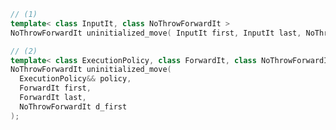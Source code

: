 ```cpp
// (1)
template< class InputIt, class NoThrowForwardIt >
NoThrowForwardIt uninitialized_move( InputIt first, InputIt last, NoThrowForwardIt d_first );

// (2)
template< class ExecutionPolicy, class ForwardIt, class NoThrowForwardIt >
NoThrowForwardIt uninitialized_move(
  ExecutionPolicy&& policy,
  ForwardIt first,
  ForwardIt last,
  NoThrowForwardIt d_first
);
```
